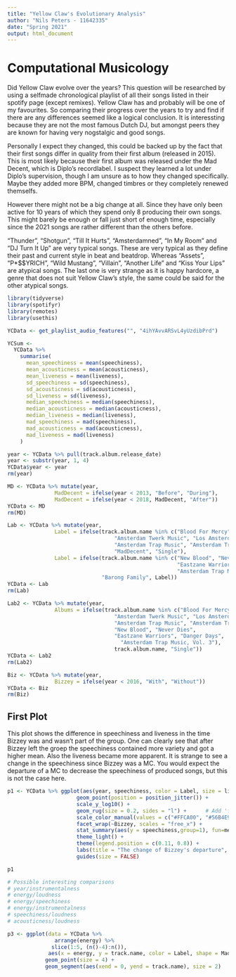 ```yaml
---
title: "Yellow Claw's Evolutionary Analysis"
author: "Nils Peters - 11642335"
date: "Spring 2021"
output: html_document
---
```

# Computational Musicology

Did Yellow Claw evolve over the years? This question will be researched by using a selfmade chronological playlist of all their songs listed in their spotify page (except remixes). Yellow Claw has and probably will be one of my favourites. So comparing their progress over the years to try and find if there are any differences seemed like a logical conclusion. It is interessting because they are not the most famous Dutch DJ, but amongst peers they are known for having very nogstalgic and good songs.

Personally I expect they changed, this could be backed up by the fact that their first songs differ in quality from their first album (released in 2015). This is most likely because their first album was released under the Mad Decent, which is Diplo's recordlabel. I suspect they learned a lot under Diplo's supervision, though I am unsure as to how they changed specifically. Maybe they added more BPM, changed timbres or they completely renewed themselfs.

However there might not be a big change at all. Since they have only been active for 10 years of which they spend only 8 producing their own songs. This might barely be enough or fall just short of enough time, especially since the 2021 songs are rather different than the others before. 

"Thunder", "Shotgun", "Till It Hurts", "Amsterdamned", "In My Room" and "DJ Turn It Up" are very typical songs. These are very typical as they define their past and current style in beat and beatdrop. Whereas "Assets", "P*\$\$YRICH", "Wild Mustang", "Villain", "Another Life" and "Kiss Your Lips" are atypical songs. The last one is very strange as it is happy hardcore, a genre that does not suit Yellow Claw's style, the same could be said for the other atypical songs.

```r
library(tidyverse)
library(spotifyr)
library(remotes)
library(usethis)
```

```r
YCData <- get_playlist_audio_features("", "4ihYAvvARSvL4yUzdibPrd")

```

```r
YCSum <-
  YCData %>%
    summarise(
      mean_speechiness = mean(speechiness),
      mean_acousticness = mean(acousticness),
      mean_liveness = mean(liveness),
      sd_speechiness = sd(speechiness),
      sd_acousticness = sd(acousticness),
      sd_liveness = sd(liveness),
      median_speechiness = median(speechiness),
      median_acousticness = median(acousticness),
      median_liveness = median(liveness),
      mad_speechiness = mad(speechiness),
      mad_acousticness = mad(acousticness),
      mad_liveness = mad(liveness)
    )
```


```r
year <- YCData %>% pull(track.album.release_date)
year <- substr(year, 1, 4)
YCData$year <- year
rm(year)

MD <- YCData %>% mutate(year,
               MadDecent = ifelse(year < 2013, "Before", "During"),
               MadDecent = ifelse(year < 2018, MadDecent, "After"))
YCData <- MD
rm(MD)

Lab <- YCData %>% mutate(year,
               Label = ifelse(track.album.name %in% c("Blood For Mercy", 
                                  "Amsterdam Twerk Music", "Los Amsterdam",
                                  "Amsterdam Trap Music", "Amsterdam Trap Music, Vol. 2"),
                                  "MadDecent", "Single"),
               Label = ifelse(track.album.name %in% c("New Blood", "Never Dies", 
                                                      "Eastzane Warriors", "Danger Days",
                                                      "Amsterdam Trap Music, Vol. 3"), 
                              "Barong Family", Label))
YCData <- Lab
rm(Lab)

Lab2 <- YCData %>% mutate(year,
               Albums = ifelse(track.album.name %in% c("Blood For Mercy", 
                                  "Amsterdam Twerk Music", "Los Amsterdam",
                                  "Amsterdam Trap Music", "Amsterdam Trap Music, Vol. 2",
                                  "New Blood", "Never Dies", 
                                  "Eastzane Warriors", "Danger Days",
                                    "Amsterdam Trap Music, Vol. 3"),
                                  track.album.name, "Single"))
YCData <- Lab2
rm(Lab2)

Biz <- YCData %>% mutate(year,
               Bizzey = ifelse(year < 2016, "With", "Without"))
YCData <- Biz
rm(Biz)
```

## First Plot
This plot shows the difference in speechiness and liveness in the time Bizzey was and wasn't part of the group. One can clearly see that after Bizzey left the groep the speechiness contained more variety and got a higher mean. Also the liveness became more apparent. It is strange to see a change in the speechiness since Bizzey was a MC. You would expect the departure of a MC to decrease the speechiness of produced songs, but this is not the case here.


```r
p1 <- YCData %>% ggplot(aes(year, speechiness, color = Label, size = liveness)) + 
                      geom_point(position = position_jitter()) +
                      scale_y_log10() +
                      geom_rug(size = 0.2, sides = "l") +      # Add 'fringes' to show data distribution.
                      scale_color_manual(values = c("#FFCA00", "#56B4E9", "#999999")) +
                      facet_wrap(~Bizzey, scales = "free_x") +
                      stat_summary(aes(y = speechiness,group=1), fun=mean, color="red", geom="line",group=1) +
                      theme_light() +
                      theme(legend.position = c(0.11, 0.8)) +
                      labs(title = "The change of Bizzey's departure", x = "Year", y = "Speechiness") +
                      guides(size = FALSE)

p1
```
```r
# Possible interesting comparisons
# year/instrumentalness
# energy/loudness
# energy/speechiness
# energy/instrumentalness
# speechiness/loudness
# acousticness/loudness
```

```r

p3 <- ggplot(data = YCData %>%
               arrange(energy) %>%
              slice(1:5, (n()-4):n()),
             aes(x = energy, y = track.name, color = Label, shape = MadDecent)) +
            geom_point(size = 4) +
            geom_segment(aes(xend = 0, yend = track.name), size = 2)
```
